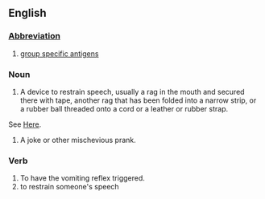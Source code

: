 ==English==
===[[Abbreviation]]===

#[[group specific antigens]]

===Noun===
#A device to restrain speech, usually a rag in the mouth and secured there with tape, another rag that has been folded into a narrow strip, or a rubber ball threaded onto a cord or a leather or rubber strap.
See [[media:sp-t04.jpg|Here]].
#A joke or other mischevious prank.

===Verb===
#To have the vomiting reflex triggered.
#to restrain someone's speech